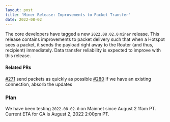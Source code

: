 ```yaml
---
layout: post
title: 'Miner Release: Improvements to Packet Transfer'
date: 2022-08-02
---
```


The core developers have tagged a new `2022.08.02.0` `miner` release. This release contains
improvements to packet delivery such that when a Hotspot sees a packet, it sends the payload right
away to the Router (and thus, recipient) immediately. Data transfer reliability is expected to
improve with this release.

#### Related PRs

[#271](https://github.com/helium/gateway-rs/pull/271) send packets as quickly as possible
[#280](https://github.com/helium/gateway-rs/pull/280) If we have an existing connection, absorb the
updates

### Plan

We have been testing `2022.08.02.0` on Mainnet since August 2 11am PT. Current ETA for GA is August
2, 2022 2:00pm PT.
